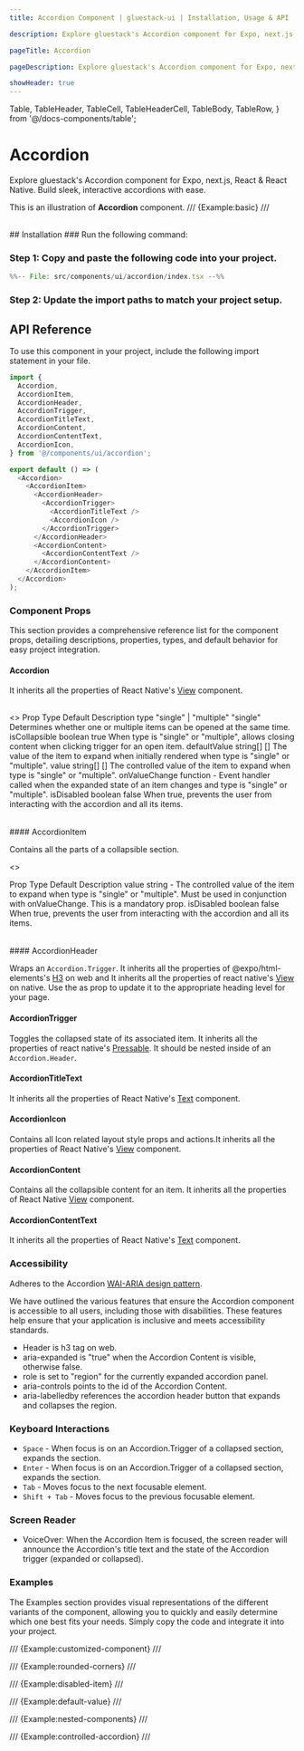 ```yaml
---
title: Accordion Component | gluestack-ui | Installation, Usage & API

description: Explore gluestack's Accordion component for Expo, next.js, React & React Native. Build sleek, interactive accordions with ease.

pageTitle: Accordion

pageDescription: Explore gluestack's Accordion component for Expo, next.js, React & React Native. Build sleek, interactive accordions with ease.

showHeader: true
---
```

  Table,
  TableHeader,
  TableCell,
  TableHeaderCell,
  TableBody,
  TableRow,
} from '@/docs-components/table';

# Accordion

Explore gluestack's Accordion component for Expo, next.js, React & React Native. Build sleek, interactive accordions with ease.

This is an illustration of **Accordion** component.
/// {Example:basic} ///

<br />
## Installation

<Tabs>
<TabItem label="CLI">
### Run the following command:
<CodeBlock code={`${process.env.NEXT_PUBLIC_GLUESTACK_COMMAND || 'npx gluestack-ui'} add accordion`} language="bash" />
</TabItem>
<TabItem label="Manual">

### Step 1: Copy and paste the following code into your project.

```jsx
%%-- File: src/components/ui/accordion/index.tsx --%%
```

### Step 2: Update the import paths to match your project setup.

</TabItem>
</Tabs>



## API Reference

To use this component in your project, include the following import statement in your file.

```ts
import {
  Accordion,
  AccordionItem,
  AccordionHeader,
  AccordionTrigger,
  AccordionTitleText,
  AccordionContent,
  AccordionContentText,
  AccordionIcon,
} from '@/components/ui/accordion';
```

```ts
export default () => (
  <Accordion>
    <AccordionItem>
      <AccordionHeader>
        <AccordionTrigger>
          <AccordionTitleText />
          <AccordionIcon />
        </AccordionTrigger>
      </AccordionHeader>
      <AccordionContent>
        <AccordionContentText />
      </AccordionContent>
    </AccordionItem>
  </Accordion>
);
```

### Component Props

This section provides a comprehensive reference list for the component props, detailing descriptions, properties, types, and default behavior for easy project integration.

#### Accordion

It inherits all the properties of React Native's [View](https://reactnative.dev/docs/view) component.

<br />
<>
  <Table>
    <TableHeader>
      <TableRow>
        <TableHeaderCell>Prop</TableHeaderCell>
        <TableHeaderCell>Type</TableHeaderCell>
        <TableHeaderCell>Default</TableHeaderCell>
        <TableHeaderCell>Description</TableHeaderCell>
      </TableRow>
    </TableHeader>
    <TableBody>
      <TableRow>
        <TableCell>
          <InlineCode>type</InlineCode>
        </TableCell>
        <TableCell>"single" | "multiple"</TableCell>
        <TableCell>"single"</TableCell>
        <TableCell>
          Determines whether one or multiple items can be opened at the same
          time.
        </TableCell>
      </TableRow>
      <TableRow>
        <TableCell>
          <InlineCode>isCollapsible</InlineCode>
        </TableCell>
        <TableCell>boolean</TableCell>
        <TableCell>true</TableCell>
        <TableCell>
          When type is "single" or "multiple", allows closing content when
          clicking trigger for an open item.
        </TableCell>
      </TableRow>
      <TableRow>
        <TableCell>
          <InlineCode>defaultValue</InlineCode>
        </TableCell>
        <TableCell>string[]</TableCell>
        <TableCell>[]</TableCell>
        <TableCell>
          The value of the item to expand when initially rendered when type is
          "single" or "multiple".
        </TableCell>
      </TableRow>
      <TableRow>
        <TableCell>
          <InlineCode>value</InlineCode>
        </TableCell>
        <TableCell>string[]</TableCell>
        <TableCell>[]</TableCell>
        <TableCell>
          The controlled value of the item to expand when type is "single" or
          "multiple".
        </TableCell>
      </TableRow>
      <TableRow>
        <TableCell>
          <InlineCode>onValueChange</InlineCode>
        </TableCell>
        <TableCell>function</TableCell>
        <TableCell>-</TableCell>
        <TableCell>
          Event handler called when the expanded state of an item changes and
          type is "single" or "multiple".
        </TableCell>
      </TableRow>
      <TableRow>
        <TableCell>
          <InlineCode>isDisabled</InlineCode>
        </TableCell>
        <TableCell>boolean</TableCell>
        <TableCell>false</TableCell>
        <TableCell>
          When true, prevents the user from interacting with the accordion and
          all its items.
        </TableCell>
      </TableRow>
    </TableBody>
  </Table>
</>
#### AccordionItem

Contains all the parts of a collapsible section.

<>
  <Table>
    <TableHeader>
      <TableRow>
        <TableHeaderCell>Prop</TableHeaderCell>
        <TableHeaderCell>Type</TableHeaderCell>
        <TableHeaderCell>Default</TableHeaderCell>
        <TableHeaderCell>Description</TableHeaderCell>
      </TableRow>
    </TableHeader>
    <TableBody>
      <TableRow>
        <TableCell>
          <InlineCode>value</InlineCode>
        </TableCell>
        <TableCell>string</TableCell>
        <TableCell>-</TableCell>
        <TableCell>
          The controlled value of the item to expand when type is "single" or
          "multiple". Must be used in conjunction with onValueChange. This is a
          mandatory prop.
        </TableCell>
      </TableRow>
      <TableRow>
        <TableCell>
          <InlineCode>isDisabled</InlineCode>
        </TableCell>
        <TableCell>boolean</TableCell>
        <TableCell>false</TableCell>
        <TableCell>
          When true, prevents the user from interacting with the accordion and
          all its items.
        </TableCell>
      </TableRow>
    </TableBody>
  </Table>
</>
#### AccordionHeader

Wraps an `Accordion.Trigger`. It inherits all the properties of @expo/html-elements's [H3](https://www.npmjs.com/package/@expo/html-elements#h3) on web and It inherits all the properties of react native's [View](https://reactnative.dev/docs/view) on native. Use the as prop to update it to the appropriate heading level for your page.

#### AccordionTrigger

Toggles the collapsed state of its associated item. It inherits all the properties of react native's [Pressable](https://reactnative.dev/docs/pressable). It should be nested inside of an `Accordion.Header`.

#### AccordionTitleText

It inherits all the properties of React Native's [Text](https://reactnative.dev/docs/text) component.

#### AccordionIcon

Contains all Icon related layout style props and actions.It inherits all the properties of React Native's [View](https://reactnative.dev/docs/view) component.

#### AccordionContent

Contains all the collapsible content for an item. It inherits all the properties of React Native [View](https://reactnative.dev/docs/view) component.

#### AccordionContentText

It inherits all the properties of React Native's [Text](https://reactnative.dev/docs/text) component.

### Accessibility

Adheres to the Accordion [WAI-ARIA design pattern](https://www.w3.org/WAI/ARIA/apg/patterns/accordion/examples/accordion/).

We have outlined the various features that ensure the Accordion component is accessible to all users, including those with disabilities. These features help ensure that your application is inclusive and meets accessibility standards.

- Header is h3 tag on web.
- aria-expanded is "true" when the Accordion Content is visible, otherwise false.
- role is set to "region" for the currently expanded accordion panel.
- aria-controls points to the id of the Accordion Content.
- aria-labelledby references the accordion header button that expands and collapses the region.

### Keyboard Interactions

- `Space` - When focus is on an Accordion.Trigger of a collapsed section, expands the section.
- `Enter` - When focus is on an Accordion.Trigger of a collapsed section, expands the section.
- `Tab` - Moves focus to the next focusable element.
- `Shift + Tab` - Moves focus to the previous focusable element.

### Screen Reader

- VoiceOver: When the Accordion Item is focused, the screen reader will announce the Accordion's title text and the state of the Accordion trigger (expanded or collapsed).

### Examples

The Examples section provides visual representations of the different variants of the component, allowing you to quickly and easily determine which one best fits your needs. Simply copy the code and integrate it into your project.

/// {Example:customized-component} ///

/// {Example:rounded-corners} ///

/// {Example:disabled-item} ///

/// {Example:default-value} ///

/// {Example:nested-components} ///

/// {Example:controlled-accordion} ///
